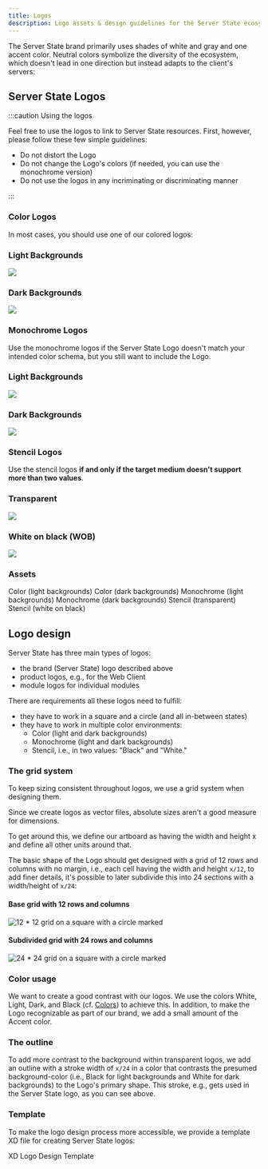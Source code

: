 ```yaml
---
title: Logos
description: Logo assets & design guidelines for the Server State ecosystem
---
```


<!--
Guide
=====

=== When to use this template:
Use this template when you want to explain how to work with a specific technology/concept.

=== When not to use this template:
When
- the article provides a quick explanation of a single concept (use a concept instead)
- the article should be a quick way to look things up (use a reference instead)
- the article focuses on how to solve a particular technical problem (use a tutorial instead)

=== Guide or Tutorial
A tutorial provides a quick, technical "step-by-step" tutorial for a
given problem. Thus, a guide describes less the handling of a specific problem
and more the general interaction of the reader with a given concept.

Example with npm articles:
- "npm": (Concept, explaining what npm is)
- "Installing a dependency with npm" (Tutorial, providing a quick tutorial to
  solve a technical problem)
- "Managing dependencies with npm" (Guide, including both technical knowledge, but
  also best practices and more)

=== Writing tips:
- Write in the present tense
- Use neutral pronouns (they/them instead of he/she and him/her)
- Be respectful to everyone
- Be aware of the potential for cultural misunderstandings
- Guides are more comprehensive than many other article types.
  Feel free to add context and best practices.
- Mention common pitfalls and how not to use something (and why)
-->

<!-- Relevant imports: -->


The Server State brand primarily uses shades of white and gray and one accent
color. Neutral colors symbolize the diversity of the ecosystem, which doesn't
lead in one direction but instead adapts to the client's servers:

## Server State Logos

:::caution Using the logos

Feel free to use the logos to link to Server State resources. First, however,
please follow these few simple guidelines:

- Do not distort the Logo
- Do not change the Logo's colors (if needed, you can use the monochrome
  version)
- Do not use the logos in any incriminating or discriminating manner

:::

### Color Logos

In most cases, you should use one of our colored logos:

<Grid>
	<div style={{ background: '#e3e3e3', color: '#232323', padding: '1em' }}>
		<h3>Light Backgrounds</h3>
		<Image src="/branding/assets/logos/color-light.svg" />
	</div>
	<div style={{ background: '#232323', color: '#e3e3e3', padding: '1em' }}>
		<h3>Dark Backgrounds</h3>
		<Image src="/branding/assets/logos/color-dark.svg" />
	</div>
</Grid>

### Monochrome Logos

Use the monochrome logos if the Server State Logo doesn't match your intended
color schema, but you still want to include the Logo.

<Grid>
	<div style={{ background: '#e3e3e3', color: '#232323', padding: '1em' }}>
		<h3>Light Backgrounds</h3>
		<Image src="/branding/assets/logos/monochrome-light.svg" />
	</div>
	<div style={{ background: '#232323', color: '#e3e3e3', padding: '1em' }}>
		<h3>Dark Backgrounds</h3>
		<Image src="/branding/assets/logos/monochrome-dark.svg" />
	</div>
</Grid>

### Stencil Logos

Use the stencil logos **if and only if the target medium doesn't support more
than two values**.

<Grid>
	<div style={{ background: '#e3e3e3', color: '#232323', padding: '1em' }}>
		<h3>Transparent</h3>
		<Image src="/branding/assets/logos/stencil-transparent.svg" />
	</div>
	<div style={{ background: '#232323', color: '#e3e3e3', padding: '1em' }}>
		<h3>White on black (WOB)</h3>
		<Image src="/branding/assets/logos/stencil-wob.svg" />
	</div>
</Grid>

### Assets

<Grid>
	<FileDownload file="/branding/assets/logos/color-light.svg">
		Color (light backgrounds)
	</FileDownload>
	<FileDownload file="/branding/assets/logos/color-dark.svg">
		Color (dark backgrounds)
	</FileDownload>
	<FileDownload file="/branding/assets/logos/monochrome-light.svg">
		Monochrome (light backgrounds)
	</FileDownload>
	<FileDownload file="/branding/assets/logos/monochrome-dark.svg">
		Monochrome (dark backgrounds)
	</FileDownload>
	<FileDownload file="/branding/assets/logos/stencil-transparent.svg">
		Stencil (transparent)
	</FileDownload>
	<FileDownload file="/branding/assets/logos/stencil-wob.svg">
		Stencil (white on black)
	</FileDownload>
</Grid>

## Logo design

Server State has three main types of logos:

- the brand (Server State) logo described above
- product logos, e.g., for the Web Client
- module logos for individual modules

There are requirements all these logos need to fulfill:

- they have to work in a square and a circle (and all in-between states)
- they have to work in multiple color environments:
  - Color (light and dark backgrounds)
  - Monochrome (light and dark backgrounds)
  - Stencil, i.e., in two values: "Black" and "White."

### The grid system

To keep sizing consistent throughout logos, we use a grid system when designing
them.

Since we create logos as vector files, absolute sizes aren't a good measure for
dimensions.

To get around this, we define our artboard as having the width and height x and
define all other units around that.

The basic shape of the Logo should get designed with a grid of 12 rows and
columns with no margin, i.e., each cell having the width and height `x/12`, to
add finer details, it's possible to later subdivide this into 24 sections with a
width/height of `x/24`:

<Grid>
	<div>
		<h4>Base grid with 12 rows and columns</h4>
		<Image alt="12 * 12 grid on a square with a circle marked" src="/static/branding/assets/logo-design/grid.svg" />
	</div>
	<div>
		<h4>Subdivided grid with 24 rows and columns</h4>
		<Image alt="24 * 24 grid on a square with a circle marked" src="/static/branding/assets/logo-design/grid-subdivided.svg" />
	</div>

</Grid>

### Color usage

We want to create a good contrast with our logos. We use the colors White,
Light, Dark, and Black (cf. [Colors](./colors)) to achieve this. In addition, to
make the Logo recognizable as part of our brand, we add a small amount of the
Accent color.

### The outline

To add more contrast to the background within transparent logos, we add an
outline with a stroke width of `x/24` in a color that contrasts the presumed
background-color (i.e., Black for light backgrounds and White for dark
backgrounds) to the Logo's primary shape. This stroke, e.g., gets used in the
Server State logo, as you can see above.

### Template

To make the logo design process more accessible, we provide a template XD file
for creating Server State logos:

<FileDownload file="/static/branding/assets/logo-design/logo-template.xd">XD Logo Design Template</FileDownload>
